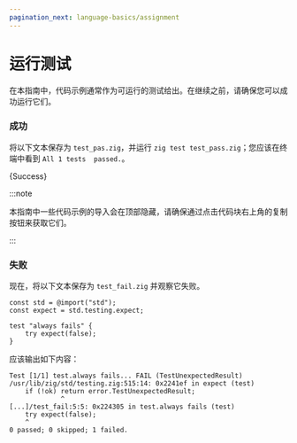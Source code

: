 ```yaml
---
pagination_next: language-basics/assignment
---
```




# 运行测试

在本指南中，代码示例通常作为可运行的测试给出。在继续之前，请确保您可以成功运行它们。

### 成功

将以下文本保存为 `test_pas.zig`，并运行 `zig test test_pass.zig`；您应该在终端中看到 `All 1 tests  passed.`。

<CodeBlock language="zig">{Success}</CodeBlock>

:::note

本指南中一些代码示例的导入会在顶部隐藏，请确保通过点击代码块右上角的复制按钮来获取它们。

:::

### 失败

现在，将以下文本保存为 `test_fail.zig` 并观察它失败。

```zig
const std = @import("std");
const expect = std.testing.expect;

test "always fails" {
    try expect(false);
}
```

应该输出如下内容：

```
Test [1/1] test.always fails... FAIL (TestUnexpectedResult)
/usr/lib/zig/std/testing.zig:515:14: 0x2241ef in expect (test)
    if (!ok) return error.TestUnexpectedResult;
             ^
[...]/test_fail:5:5: 0x224305 in test.always fails (test)
    try expect(false);
    ^
0 passed; 0 skipped; 1 failed.
```
